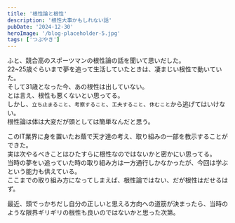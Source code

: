 ```yaml
---
title: '根性論と根性'
description: '根性大事かもしれない話'
pubDate: '2024-12-30'
heroImage: '/blog-placeholder-5.jpg'
tags: ['つぶやき']
---
```


ふと、競合高のスポーツマンの根性論の話を聞いて思いだした。  
22~25歳ぐらいまで夢を追って生活していたときは、凄まじい根性で動いていた。  
そして31歳となった今、あの根性は出していない。  
とは言え、根性も悪くないとい思ってる。  
しかし、`立ち止まること`、`考察すること`、`工夫すること`、`休むこと`から逃げてはいけない。  
根性論は体は大変だが頭としては簡単なんだと思う。  
  
このIT業界に身を置いたお蔭で天才達の考え、取り組みの一部を教示することができた。  
実は次やるべきことはひたすらに根性なのではないかと密かにい思ってる。  
当時の夢をい追っていた時の取り組み方は一方通行しかなかったが、今回は学ぶという能力も供えている。  
ここまでの取り組み方になってしまえば、根性論ではない、だが根性はだせるはず。

最近、頭でっかちだし自分の正しいと思える方向への道筋が決まったら、当時のような限界ギリギリの根性も良いのではないかと思った次第。
